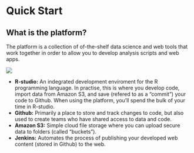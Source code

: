 # Quick Start

## What is the platform?

The platform is a collection of of-the-shelf data science and web tools that work together in order to allow you to develop analysis scripts and web apps. 

![](images/platform.png)

- **R-studio:** An indegrated development enviroment for the R programming language. In practise, this is where you develop code, import data from Amazon S3, and save (refered to as a "commit") your code to Github. When using the platform, you'll spend the bulk of your time in R-studio. 
- **Github:** Primarily a place to store and track changes to code, but also used to create teams who have shared access to data and code.
- **Amazon S3:** Simple cloud file storage where you can upload secure data to folders (called "buckets").
- **Jenkins:** Automates the process of publishing your developed web content (stored in Github) to the web.  